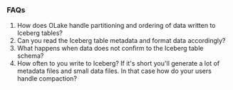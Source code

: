 

### FAQs

1. How does OLake handle partitioning and ordering of data written to Iceberg tables?
2. Can you read the Iceberg table metadata and format data accordingly?
3. What happens when data does not confirm to the Iceberg table schema?
4. How often to you write to Iceberg? If it's short you'll generate a lot of metadata files and small data files. In that case how do your users handle compaction?